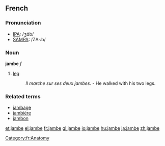 ==French==

===Pronunciation===
*[[w:IPA|IPA]]: /ʒɑ̃b/
*[[w:SAMPA|SAMPA]]: /ZA~b/

===Noun===
'''jambe''' ''f''

#[[leg]]
#: ''Il marche sur ses deux jambes.'' - He walked with his two legs.

===Related terms===
*[[jambage]]
*[[jambière]]
*[[jambon]]

[[Category:fr:Anatomy]]

[[et:jambe]]
[[el:jambe]]
[[fr:jambe]]
[[gl:jambe]]
[[io:jambe]]
[[hu:jambe]]
[[ja:jambe]]
[[zh:jambe]]